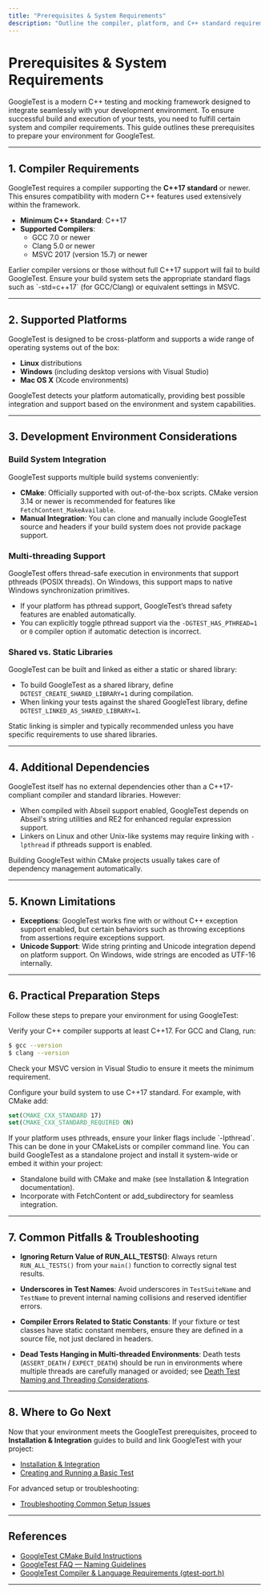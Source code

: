 ```yaml
---
title: "Prerequisites & System Requirements"
description: "Outline the compiler, platform, and C++ standard requirements for using GoogleTest, and introduce users to supported development environments and situations where additional dependencies may be needed."
---
```


# Prerequisites & System Requirements

GoogleTest is a modern C++ testing and mocking framework designed to integrate seamlessly with your development environment. To ensure successful build and execution of your tests, you need to fulfill certain system and compiler requirements. This guide outlines these prerequisites to prepare your environment for GoogleTest.

---

## 1. Compiler Requirements

GoogleTest requires a compiler supporting the **C++17 standard** or newer. This ensures compatibility with modern C++ features used extensively within the framework.

- **Minimum C++ Standard**: C++17
- **Supported Compilers**:
  - GCC 7.0 or newer
  - Clang 5.0 or newer
  - MSVC 2017 (version 15.7) or newer

<Note>
Earlier compiler versions or those without full C++17 support will fail to build GoogleTest. Ensure your build system sets the appropriate standard flags such as `-std=c++17` (for GCC/Clang) or equivalent settings in MSVC.
</Note>

---

## 2. Supported Platforms

GoogleTest is designed to be cross-platform and supports a wide range of operating systems out of the box:

- **Linux** distributions
- **Windows** (including desktop versions with Visual Studio)
- **Mac OS X** (Xcode environments)

<Info>
GoogleTest detects your platform automatically, providing best possible integration and support based on the environment and system capabilities.
</Info>

---

## 3. Development Environment Considerations

### Build System Integration

GoogleTest supports multiple build systems conveniently:

- **CMake**: Officially supported with out-of-the-box scripts. CMake version 3.14 or newer is recommended for features like `FetchContent_MakeAvailable`.
- **Manual Integration**: You can clone and manually include GoogleTest source and headers if your build system does not provide package support.

### Multi-threading Support

GoogleTest offers thread-safe execution in environments that support pthreads (POSIX threads). On Windows, this support maps to native Windows synchronization primitives.

- If your platform has pthread support, GoogleTest’s thread safety features are enabled automatically.
- You can explicitly toggle pthread support via the `-DGTEST_HAS_PTHREAD=1` or `0` compiler option if automatic detection is incorrect.

### Shared vs. Static Libraries

GoogleTest can be built and linked as either a static or shared library:

- To build GoogleTest as a shared library, define `DGTEST_CREATE_SHARED_LIBRARY=1` during compilation.
- When linking your tests against the shared GoogleTest library, define `DGTEST_LINKED_AS_SHARED_LIBRARY=1`.

<Note>
Static linking is simpler and typically recommended unless you have specific requirements to use shared libraries.
</Note>

---

## 4. Additional Dependencies

GoogleTest itself has no external dependencies other than a C++17-compliant compiler and standard libraries. However:

- When compiled with Abseil support enabled, GoogleTest depends on Abseil's string utilities and RE2 for enhanced regular expression support.
- Linkers on Linux and other Unix-like systems may require linking with `-lpthread` if pthreads support is enabled.

<Note>
Building GoogleTest within CMake projects usually takes care of dependency management automatically.
</Note>

---

## 5. Known Limitations

- **Exceptions**: GoogleTest works fine with or without C++ exception support enabled, but certain behaviors such as throwing exceptions from assertions require exceptions support.
- **Unicode Support**: Wide string printing and Unicode integration depend on platform support. On Windows, wide strings are encoded as UTF-16 internally.

---

## 6. Practical Preparation Steps

Follow these steps to prepare your environment for using GoogleTest:

<Steps>
<Step title="Check Your Compiler">
Verify your C++ compiler supports at least C++17. For GCC and Clang, run:

```bash
$ gcc --version
$ clang --version
```

Check your MSVC version in Visual Studio to ensure it meets the minimum requirement.
</Step>

<Step title="Set Your Build Environment">
Configure your build system to use C++17 standard. For example, with CMake add:

```cmake
set(CMAKE_CXX_STANDARD 17)
set(CMAKE_CXX_STANDARD_REQUIRED ON)
```
</Step>

<Step title="Resolve Linker Flags">
If your platform uses pthreads, ensure your linker flags include `-lpthread`. This can be done in your CMakeLists or compiler command line.
</Step>

<Step title="Choose Installation Method">
You can build GoogleTest as a standalone project and install it system-wide or embed it within your project:

- Standalone build with CMake and make (see Installation & Integration documentation).
- Incorporate with FetchContent or add_subdirectory for seamless integration.
</Step>
</Steps>

---

## 7. Common Pitfalls & Troubleshooting

- **Ignoring Return Value of RUN_ALL_TESTS()**: Always return `RUN_ALL_TESTS()` from your `main()` function to correctly signal test results.

- **Underscores in Test Names**: Avoid underscores in `TestSuiteName` and `TestName` to prevent internal naming collisions and reserved identifier errors.

- **Compiler Errors Related to Static Constants**: If your fixture or test classes have static constant members, ensure they are defined in a source file, not just declared in headers.

- **Dead Tests Hanging in Multi-threaded Environments**: Death tests (`ASSERT_DEATH` / `EXPECT_DEATH`) should be run in environments where multiple threads are carefully managed or avoided; see [Death Test Naming and Threading Considerations](../advanced.md#death-tests).

---

## 8. Where to Go Next

Now that your environment meets the GoogleTest prerequisites, proceed to **Installation & Integration** guides to build and link GoogleTest with your project:

- [Installation & Integration](../getting-started/environment-installation/installation-integration)
- [Creating and Running a Basic Test](../getting-started/initial-usage/hello-world-test)

For advanced setup or troubleshooting:

- [Troubleshooting Common Setup Issues](../getting-started/troubleshooting/common-setup-issues)


---

## References

- [GoogleTest CMake Build Instructions](https://github.com/google/googletest#build-with-cmake)
- [GoogleTest FAQ — Naming Guidelines](../faq/general-usage-troubleshooting/installation-issues#why-should-test-suite-names-and-test-names-not-contain-underscore)
- [GoogleTest Compiler & Language Requirements (gtest-port.h)](https://github.com/google/googletest/blob/main/googletest/include/gtest/internal/gtest-port.h)

---